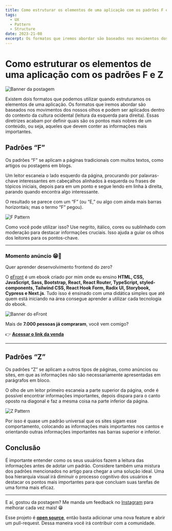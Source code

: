 ```yaml
---
title: Como estruturar os elementos de uma aplicação com os padrões F e Z
tags:
  - UX
  - Pattern
  - Structure
date: 2023-21-08
excerpt: Os formatos que iremos abordar são baseados nos movimentos dos nossos olhos em uma página na web.
---
```


# Como estruturar os elementos de uma aplicação com os padrões F e Z

![Banner da postagem](/como-estruturar-os-elementos-de-uma-aplicacao.png)

Existem dois formatos que podemos utilizar quando estruturamos os elementos de uma aplicação. Os formatos que iremos abordar são baseados nos movimentos dos nossos olhos e podem ser aplicados dentro do contexto da cultura ocidental (leitura da esquerda para direita). Essas diretrizes acabam por definir quais são os pontos mais nobres de um conteúdo, ou seja, aqueles que devem conter as informações mais importantes.

## Padrões “F”

Os padrões “F” se aplicam a páginas tradicionais com muitos textos, como artigos ou postagens em blogs.

Um leitor escaneia o lado esquerdo da página, procurando por palavras-chave interessantes em cabeçalhos alinhados à esquerda ou frases de tópicos iniciais, depois para em um ponto e segue lendo em linha à direita, parando quando encontra algo interessante.

O resultado se parece com um “F” (ou “E,” ou algo com ainda mais barras horizontais; mas o termo “F” pegou).

![F Pattern](/fpattern.jpg)

Como você pode utilizar isso? Use negrito, itálico, cores ou sublinhado com moderação para destacar informações cruciais. Isso ajuda a guiar os olhos dos leitores para os pontos-chave.

---

### Momento anúncio 😁🤘

Quer aprender desenvolvimento frontend do zero?

O [eFront](https://iuricode.com/efront/) é um ebook criado por mim onde eu ensino **HTML, CSS, JavaScript, Sass, Bootstrap, React, React Router, TypeScript, styled-components, Tailwind CSS, React Hook Form, Radix UI, Storybook, Cypress e Next.js**. Tudo isso é ensinado com uma didática simples que até quem está iniciando na área consegue aprender a utilizar cada tecnologia do ebook.

![Banner do eFront](/efront.png)

Mais de **7.000 pessoas já compraram**, você vem comigo?

👉 **[Acessar o link da venda](https://iuricode.com/efront/)**

---

## Padrões “Z”

Os padrões “Z” se aplicam a outros tipos de páginas, como anúncios ou sites, em que as informações não são necessariamente apresentadas em parágrafos em bloco.

O olho de um leitor primeiro escaneia a parte superior da página, onde é possível encontrar informações importantes, depois dispara para o canto oposto na diagonal e faz a mesma coisa na parte inferior da página.

![Z Pattern](/zpattern.jpg)

Por isso é quase um padrão universal que os sites sigam esse comportamento, colocando as informações mais importantes nos cantos e orientando outras informações importantes nas barras superior e inferior.

## Conclusão

É importante entender como os seus usuários fazem a leitura das informações antes de adotar um padrão. Considere também uma mistura dos padrões mencionados no artigo para chegar a uma solução ideal. Uma boa hierarquia visual irá diminuir o processo cognitivo dos usuários e destacar os pontos mais importantes para que concluam suas tarefas de uma forma mais eficaz.

---

E aí, gostou da postagem? Me manda um feedback no [Instagram](https://www.instagram.com/iuricode/) para melhorar cada vez mais! 😁

Esse projeto é **[open source](https://github.com/iuricode/blog)**, então basta adicionar uma nova feature e abrir um pull-request. Dessa maneira você irá contribuir com a comunidade.
